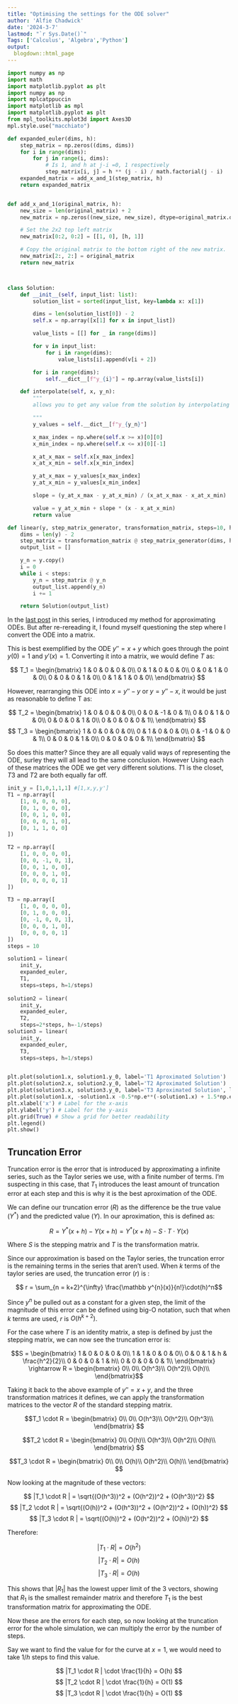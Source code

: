 ```yaml
---
title: "Optimising the settings for the ODE solver"
author: 'Alfie Chadwick'
date: '2024-3-7'
lastmod: "`r Sys.Date()`"
Tags: ['Calculus', 'Algebra','Python']
output:
  blogdown::html_page
---
```


```python
import numpy as np
import math
import matplotlib.pyplot as plt
import numpy as np
import mplcatppuccin
import matplotlib as mpl
import matplotlib.pyplot as plt
from mpl_toolkits.mplot3d import Axes3D
mpl.style.use("macchiato")

def expanded_euler(dims, h):
    step_matrix = np.zeros((dims, dims))
    for i in range(dims):
        for j in range(i, dims):
            # Is 1, and h at j-i =0, 1 respectively
            step_matrix[i, j] = h ** (j - i) / math.factorial(j - i)
    expanded_matrix = add_x_and_1(step_matrix, h)
    return expanded_matrix


def add_x_and_1(original_matrix, h):
    new_size = len(original_matrix) + 2
    new_matrix = np.zeros((new_size, new_size), dtype=original_matrix.dtype)

    # Set the 2x2 top left matrix
    new_matrix[0:2, 0:2] = [[1, 0], [h, 1]]

    # Copy the original matrix to the bottom right of the new matrix.
    new_matrix[2:, 2:] = original_matrix
    return new_matrix



class Solution:
    def __init__(self, input_list: list):
        solution_list = sorted(input_list, key=lambda x: x[1])

        dims = len(solution_list[0]) - 2
        self.x = np.array([x[1] for x in input_list])

        value_lists = [[] for _ in range(dims)]

        for v in input_list:
            for i in range(dims):
                value_lists[i].append(v[i + 2])

        for i in range(dims):
            self.__dict__[f"y_{i}"] = np.array(value_lists[i])

    def interpolate(self, x, y_n):
        """
        allows you to get any value from the solution by interpolating the points

        """
        y_values = self.__dict__[f"y_{y_n}"]

        x_max_index = np.where(self.x >= x)[0][0]
        x_min_index = np.where(self.x <= x)[0][-1]

        x_at_x_max = self.x[x_max_index]
        x_at_x_min = self.x[x_min_index]

        y_at_x_max = y_values[x_max_index]
        y_at_x_min = y_values[x_min_index]

        slope = (y_at_x_max - y_at_x_min) / (x_at_x_max - x_at_x_min)

        value = y_at_x_min + slope * (x - x_at_x_min)
        return value

def linear(y, step_matrix_generator, transformation_matrix, steps=10, h=0.1):
    dims = len(y) - 2
    step_matrix = transformation_matrix @ step_matrix_generator(dims, h)
    output_list = []

    y_n = y.copy()
    i = 0
    while i < steps:
        y_n = step_matrix @ y_n
        output_list.append(y_n)
        i += 1

    return Solution(output_list)
```

In the [last post](/2024/01/12/making-my-ode-solver-solve-odes/) in this series, I introduced my method for approximating ODEs. But after re-rereading it, I found myself questioning the step where I convert the ODE into a matrix.

This is best exemplified by the ODE $y'' = x + y$ which goes through the point $y(0) = 1$ and $y'(x) = 1$. Converting it into a matrix, we would define $T$ as:

$$
T_1 = \begin{bmatrix}
1 & 0 & 0 & 0 & 0\\
0 & 1 & 0 & 0 & 0\\
0 & 0 & 1 & 0 & 0\\
0 & 0 & 0 & 1 & 0\\
0 & 1 & 1 & 0 & 0\\
\end{bmatrix}
$$

However, rearranging this ODE into  $x = y'' - y$  or $y = y'' - x$, it would be just as reasonable to define T as:

$$
T_2 = \begin{bmatrix}
1 & 0 & 0 & 0 & 0\\
0 & 0 & -1 & 0 & 1\\
0 & 0 & 1 & 0 & 0\\
0 & 0 & 0 & 1 & 0\\
0 & 0 & 0 & 0 & 1\\
\end{bmatrix}
$$
$$
T_3 = \begin{bmatrix}
1 & 0 & 0 & 0 & 0\\
0 & 1 & 0 & 0 & 0\\
0 & -1 & 0 & 0 & 1\\
0 & 0 & 0 & 1 & 0\\
0 & 0 & 0 & 0 & 1\\
\end{bmatrix}
$$

So does this matter? Since they are all equaly valid ways of representing the ODE, surley they will all lead to the same conclusion. However Using each of these matrices the ODE we get very different solutions. $T1$ is the closet, $T3$ and $T2$ are both equally far off.

```python
init_y = [1,0,1,1,1] #[1,x,y,y']
T1 = np.array([
    [1, 0, 0, 0, 0],
    [0, 1, 0, 0, 0],
    [0, 0, 1, 0, 0],
    [0, 0, 0, 1, 0],
    [0, 1, 1, 0, 0]
])

T2 = np.array([
    [1, 0, 0, 0, 0],
    [0, 0, -1, 0, 1],
    [0, 0, 1, 0, 0],
    [0, 0, 0, 1, 0],
    [0, 0, 0, 0, 1]
])

T3 = np.array([
    [1, 0, 0, 0, 0],
    [0, 1, 0, 0, 0],
    [0, -1, 0, 0, 1],
    [0, 0, 0, 1, 0],
    [0, 0, 0, 0, 1]
])
steps = 10

solution1 = linear(
    init_y,
    expanded_euler,
    T1,
    steps=steps, h=1/steps)
    
solution2 = linear(
    init_y,
    expanded_euler,
    T2,
    steps=2*steps, h=-1/steps)
solution3 = linear(
    init_y,
    expanded_euler,
    T3,
    steps=steps, h=1/steps)


plt.plot(solution1.x, solution1.y_0, label='T1 Aproximated Solution')
plt.plot(solution2.x, solution2.y_0, label='T2 Aproximated Solution')
plt.plot(solution3.x, solution3.y_0, label='T3 Aproximated Solution', linestyle='--')
plt.plot(solution1.x, -solution1.x -0.5*np.e**(-solution1.x) + 1.5*np.e**solution1.x, label='True Solution', linestyle='--')
plt.xlabel('x') # Label for the x-axis
plt.ylabel('y') # Label for the y-axis
plt.grid(True) # Show a grid for better readability
plt.legend()
plt.show()
```

## Truncation Error

Truncation error is the error that is introduced by approximating a infinite series, such as the Taylor series we use, with a finite number of terms. I'm suspecting in this case, that $T_1$ introduces the least amount of truncation error at each step and this is why it is the best aproximation of the ODE.

We can define our truncation error ($R$) as the difference be the true value ($Y^*$) and the predicted value ($Y$). In our aproximation, this is defined as:

$$R = Y^*(x+h) - Y(x+h) = Y^*(x+h) - S \cdot T \cdot Y(x) $$

Where $S$ is the stepping matrix and $T$ is the transformation matrix.

Since our approximation is based on the Taylor series, the truncation error is the remaining terms in the series that aren't used. When $k$ terms of the taylor series are used, the truncation error ($r$) is :

$$ r = \sum_{n = k+2}^{\infty}  \frac{\mathbb y^{n}(x)}{n!}\cdot(h)^n$$

Since $y^{n}$ be pulled out as a constant for a given step, the limit of the magnitude of this error can be defined using big-O notation, such that when $k$ terms are used, $r$ is $O(h^{k+2})$.

For the case where $T$ is an identity matrix, a step is defined by just the stepping matrix, we can now see the truncation error is:

$$S = \begin{bmatrix}
1 & 0 & 0 & 0 & 0\\
1 & 1 & 0 & 0 & 0\\
0 & 0 & 1 & h & \frac{h^2}{2}\\
0 & 0 & 0 & 1 & h\\
0 & 0 & 0 & 0 & 1\\
\end{bmatrix} \rightarrow R =  \begin{bmatrix}
0\\
0\\
O(h^3)\\
O(h^2)\\
O(h)\\
\end{bmatrix}$$


Taking it back to the above example of $y'' = x + y$, and the three transformation matrices it defines, we can apply the transformation matrices to the vector $R$ of the standard stepping matrix. 

$$T_1 \cdot R  = \begin{bmatrix}
0\\
0\\
O(h^3)\\
O(h^2)\\
O(h^3)\\
\end{bmatrix}
$$

$$T_2 \cdot R = \begin{bmatrix}
0\\
O(h)\\
O(h^3)\\
O(h^2)\\
O(h)\\
\end{bmatrix}
$$

$$T_3 \cdot R  = \begin{bmatrix}
0\\
0\\
O(h)\\
O(h^2)\\
O(h)\\
\end{bmatrix}
$$

Now looking at the magnitude of these vectors:


$$ |T_1 \cdot R | = \sqrt{(O(h^3))^2 + (O(h^2))^2 + (O(h^3))^2} $$
$$ |T_2 \cdot R | = \sqrt{(O(h))^2 + (O(h^3))^2 + (O(h^2))^2 + (O(h))^2} $$
$$ |T_3 \cdot R | = \sqrt{(O(h))^2 + (O(h^2))^2 + (O(h))^2} $$

Therefore:

$$ |T_1 \cdot R | = O(h^2) $$
$$ |T_2 \cdot R | = O(h) $$
$$ |T_3 \cdot R | = O(h) $$

This shows that $|R_1|$ has the lowest upper limit of the 3 vectors, showing that $R_1$ is the smallest remainder matrix and therefore $T_1$ is the best transformation matrix for approximating the ODE.



Now these are the errors for each step, so now looking at the truncation error for the whole simulation, we can multiply the error by the number of steps.

Say we want to find the value for for the curve at $x=1$, we would need to take $1/h$ steps to find this value.


$$ |T_1 \cdot R | \cdot \frac{1}{h} = O(h) $$
$$ |T_2 \cdot R | \cdot \frac{1}{h} = O(1) $$
$$ |T_3 \cdot R | \cdot \frac{1}{h} = O(1) $$



